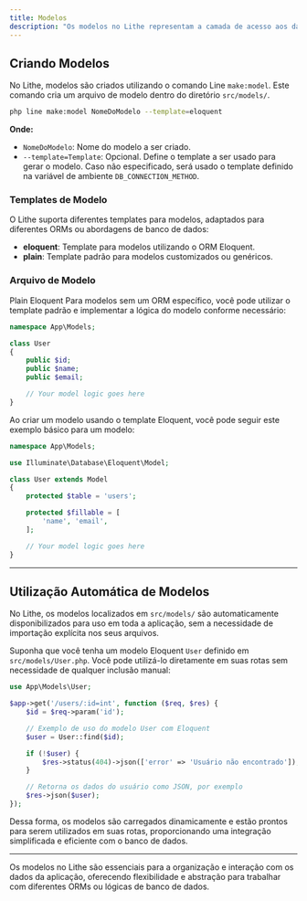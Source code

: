 ```yaml
---
title: Modelos
description: "Os modelos no Lithe representam a camada de acesso aos dados da aplicação. Eles encapsulam a lógica de negócios e a interação com o banco de dados, oferecendo uma abstração para realizar consultas e manipulações nos dados."
---
```


## Criando Modelos

No Lithe, modelos são criados utilizando o comando Line `make:model`. Este comando cria um arquivo de modelo dentro do diretório `src/models/`.

```bash
php line make:model NomeDoModelo --template=eloquent
```

**Onde:**
- `NomeDoModelo`: Nome do modelo a ser criado.
- `--template=Template`: Opcional. Define o template a ser usado para gerar o modelo. Caso não especificado, será usado o template definido na variável de ambiente `DB_CONNECTION_METHOD`.

### Templates de Modelo

O Lithe suporta diferentes templates para modelos, adaptados para diferentes ORMs ou abordagens de banco de dados:

- **eloquent**: Template para modelos utilizando o ORM Eloquent.
- **plain**: Template padrão para modelos customizados ou genéricos.

### Arquivo de Modelo

<Tabs defaultValue="plain" className="pt-5 pb-1">
  <TabsList className="">
    <TabsTrigger value="plain">Plain</TabsTrigger>
    <TabsTrigger value="eloquent">Eloquent</TabsTrigger>
  </TabsList>
  <TabsContent value="plain">
  Para modelos sem um ORM específico, você pode utilizar o template padrão e implementar a lógica do modelo conforme necessário:

```php
namespace App\Models;

class User
{
    public $id;
    public $name;
    public $email;

    // Your model logic goes here
}
```
   </TabsContent>
  <TabsContent value="eloquent">

Ao criar um modelo usando o template Eloquent, você pode seguir este exemplo básico para um modelo:

```php
namespace App\Models;

use Illuminate\Database\Eloquent\Model;

class User extends Model
{
    protected $table = 'users';

    protected $fillable = [
        'name', 'email',
    ];

    // Your model logic goes here
}
```
   </TabsContent>
</Tabs>

---

## Utilização Automática de Modelos

No Lithe, os modelos localizados em `src/models/` são automaticamente disponibilizados para uso em toda a aplicação, sem a necessidade de importação explícita nos seus arquivos.

Suponha que você tenha um modelo Eloquent `User` definido em `src/models/User.php`. Você pode utilizá-lo diretamente em suas rotas sem necessidade de qualquer inclusão manual:

```php
use App\Models\User;

$app->get('/users/:id=int', function ($req, $res) {
    $id = $req->param('id');

    // Exemplo de uso do modelo User com Eloquent
    $user = User::find($id);

    if (!$user) {
        $res->status(404)->json(['error' => 'Usuário não encontrado']);
    }

    // Retorna os dados do usuário como JSON, por exemplo
    $res->json($user);
});
```

Dessa forma, os modelos são carregados dinamicamente e estão prontos para serem utilizados em suas rotas, proporcionando uma integração simplificada e eficiente com o banco de dados.

---

Os modelos no Lithe são essenciais para a organização e interação com os dados da aplicação, oferecendo flexibilidade e abstração para trabalhar com diferentes ORMs ou lógicas de banco de dados.
